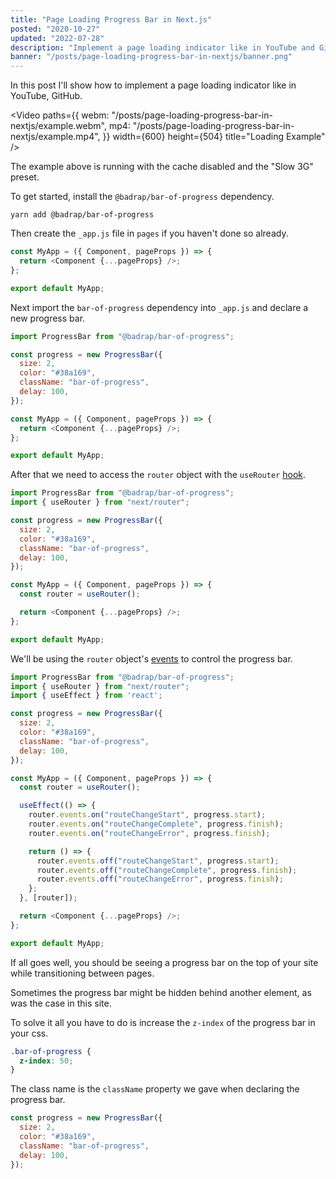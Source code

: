 ```yaml
---
title: "Page Loading Progress Bar in Next.js"
posted: "2020-10-27"
updated: "2022-07-28"
description: "Implement a page loading indicator like in YouTube and GitHub in Next.js"
banner: "/posts/page-loading-progress-bar-in-nextjs/banner.png"
---
```


In this post I'll show how to implement a page loading indicator like in YouTube, GitHub.

<Video
  paths={{
    webm: "/posts/page-loading-progress-bar-in-nextjs/example.webm",
    mp4: "/posts/page-loading-progress-bar-in-nextjs/example.mp4",
  }}
  width={600}
  height={504}
  title="Loading Example"
/>

<SpecialBlock type="info">
  The example above is running with the cache disabled and the "Slow 3G" preset.
</SpecialBlock>

To get started, install the `@badrap/bar-of-progress` dependency.

```shell
yarn add @badrap/bar-of-progress
```

Then create the `_app.js` file in `pages` if you haven't done so already.

```jsx:pages/_app.js
const MyApp = ({ Component, pageProps }) => {
  return <Component {...pageProps} />;
};

export default MyApp;
```

Next import the `bar-of-progress` dependency into `_app.js` and declare a new progress bar.

```jsx:pages/_app.js {1,3-8}
import ProgressBar from "@badrap/bar-of-progress";

const progress = new ProgressBar({
  size: 2,
  color: "#38a169",
  className: "bar-of-progress",
  delay: 100,
});

const MyApp = ({ Component, pageProps }) => {
  return <Component {...pageProps} />;
};

export default MyApp;
```

After that we need to access the `router` object with the `useRouter` [hook](https://nextjs.org/docs/api-reference/next/router#userouter "useRouter").

```jsx:pages/_app.js {2,12}
import ProgressBar from "@badrap/bar-of-progress";
import { useRouter } from "next/router";

const progress = new ProgressBar({
  size: 2,
  color: "#38a169",
  className: "bar-of-progress",
  delay: 100,
});

const MyApp = ({ Component, pageProps }) => {
  const router = useRouter();

  return <Component {...pageProps} />;
};

export default MyApp;
```

We'll be using the `router` object's [events](https://nextjs.org/docs/api-reference/next/router#routerevents "router.events") to control the progress bar.

```jsx:pages/_app.js {3,15-25}
import ProgressBar from "@badrap/bar-of-progress";
import { useRouter } from "next/router";
import { useEffect } from 'react';

const progress = new ProgressBar({
  size: 2,
  color: "#38a169",
  className: "bar-of-progress",
  delay: 100,
});

const MyApp = ({ Component, pageProps }) => {
  const router = useRouter();

  useEffect(() => {
    router.events.on("routeChangeStart", progress.start);
    router.events.on("routeChangeComplete", progress.finish);
    router.events.on("routeChangeError", progress.finish);

    return () => {
      router.events.off("routeChangeStart", progress.start);
      router.events.off("routeChangeComplete", progress.finish);
      router.events.off("routeChangeError", progress.finish);
    };
  }, [router]);

  return <Component {...pageProps} />;
};

export default MyApp;
```

If all goes well, you should be seeing a progress bar on the top of your site while transitioning between pages.

Sometimes the progress bar might be hidden behind another element, as was the case in this site.

To solve it all you have to do is increase the `z-index` of the progress bar in your css.

```css
.bar-of-progress {
  z-index: 50;
}
```

The class name is the `className` property we gave when declaring the progress bar.

```jsx {4}
const progress = new ProgressBar({
  size: 2,
  color: "#38a169",
  className: "bar-of-progress",
  delay: 100,
});
```
